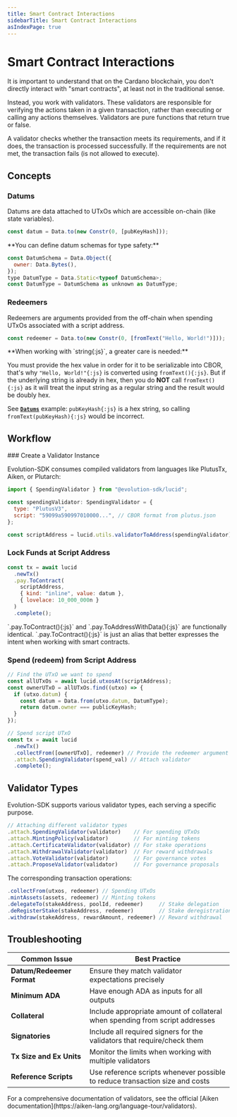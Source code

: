 ```yaml
---
title: Smart Contract Interactions
sidebarTitle: Smart Contract Interactions
asIndexPage: true
---
```



# Smart Contract Interactions

It is important to understand that on the Cardano blockchain, you don't directly interact with "smart contracts", at least not in the traditional sense.

Instead, you work with validators. These validators are responsible for verifying the actions taken in a given transaction, rather than executing or calling any actions themselves. Validators are pure functions that return true or false.

A validator checks whether the transaction meets its requirements, and if it does, the transaction is processed successfully. If the requirements are not met, the transaction fails (is not allowed to execute).

## Concepts

### Datums

Datums are data attached to UTxOs which are accessible on-chain (like state variables).

```js showLineNumbers
const datum = Data.to(new Constr(0, [pubKeyHash]));
```

<Callout type="info">
  **You can define datum schemas for type safety:**

```js showLineNumbers
const DatumSchema = Data.Object({
  owner: Data.Bytes(),
});
type DatumType = Data.Static<typeof DatumSchema>;
const DatumType = DatumSchema as unknown as DatumType;
```

</Callout>

### Redeemers

Redeemers are arguments provided from the off-chain when spending UTxOs associated with a script address.

```js showLineNumbers
const redeemer = Data.to(new Constr(0, [fromText("Hello, World!")]));
```

<Callout type="warning">
  **When working with `string{:js}`, a greater care is needed:**
  
  You must provide the hex value in order for it to be serializable into CBOR, that's why `"Hello, World!"{:js}` is converted using `fromText(){:js}`. But if the underlying string is already in hex, then you do **NOT** call `fromText(){:js}` as it will treat the input string as a regular string and the result would be doubly hex.
  
  See [**`Datums`**](#datums) example: `pubKeyHash{:js}` is a hex string, so calling `fromText(pubKeyHash){:js}` would be incorrect.
</Callout>

## Workflow

<Steps>
### Create a Validator Instance

Evolution-SDK consumes compiled validators from languages like PlutusTx, Aiken, or Plutarch:

```js showLineNumbers
import { SpendingValidator } from "@evolution-sdk/lucid";

const spendingValidator: SpendingValidator = {
  type: "PlutusV3",
  script: "59099a590997010000...", // CBOR format from plutus.json
};

const scriptAddress = lucid.utils.validatorToAddress(spendingValidator);
```

### Lock Funds at Script Address

```js showLineNumbers
const tx = await lucid
  .newTx()
  .pay.ToContract(
    scriptAddress,
    { kind: "inline", value: datum },
    { lovelace: 10_000_000n }
  )
  .complete();
```

<Callout type="info">
  `.pay.ToContract(){:js}` and `.pay.ToAddressWithData(){:js}` are functionally identical. `.pay.ToContract(){:js}` is just an alias that better expresses the intent when working with smart contracts.
</Callout>

### Spend (redeem) from Script Address

```js showLineNumbers
// Find the UTxO we want to spend
const allUTxOs = await lucid.utxosAt(scriptAddress);
const ownerUTxO = allUTxOs.find((utxo) => {
  if (utxo.datum) {
    const datum = Data.from(utxo.datum, DatumType);
    return datum.owner === publicKeyHash;
  }
});

// Spend script UTxO
const tx = await lucid
  .newTx()
  .collectFrom([ownerUTxO], redeemer) // Provide the redeemer argument
  .attach.SpendingValidator(spend_val) // Attach validator
  .complete();
```

</Steps>

## Validator Types

Evolution-SDK supports various validator types, each serving a specific purpose.

```js showLineNumbers
// Attaching different validator types
.attach.SpendingValidator(validator)    // For spending UTxOs
.attach.MintingPolicy(validator)        // For minting tokens
.attach.CertificateValidator(validator) // For stake operations
.attach.WithdrawalValidator(validator)  // For reward withdrawals
.attach.VoteValidator(validator)        // For governance votes
.attach.ProposeValidator(validator)     // For governance proposals
```

The corresponding transaction operations:

```js showLineNumbers
.collectFrom(utxos, redeemer) // Spending UTxOs
.mintAssets(assets, redeemer) // Minting tokens
.delegateTo(stakeAddress, poolId, redeemer)     // Stake delegation
.deRegisterStake(stakeAddress, redeemer)        // Stake deregistration
.withdraw(stakeAddress, rewardAmount, redeemer) // Reward withdrawal
```

## Troubleshooting

| Common Issue              | Best Practice                                                                |
| ------------------------- | ---------------------------------------------------------------------------- |
| **Datum/Redeemer Format** | Ensure they match validator expectations precisely                           |
| **Minimum ADA**           | Have enough ADA as inputs for all outputs                                    |
| **Collateral**            | Include appropriate amount of collateral when spending from script addresses |
| **Signatories**           | Include all required signers for the validators that require/check them      |
| **Tx Size and Ex Units**  | Monitor the limits when working with multiple validators                     |
| **Reference Scripts**     | Use reference scripts whenever possible to reduce transaction size and costs |

<Callout type="info">
  For a comprehensive documentation of validators, see the official [Aiken
  documentation](https://aiken-lang.org/language-tour/validators).
</Callout>
